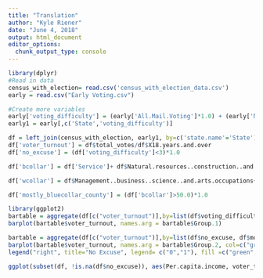 ---
title: "Translation"
author: "Kyle Riener"
date: "June 4, 2018"
output: html_document
editor_options: 
  chunk_output_type: console
---

```{r}
library(dplyr)
#Read in data
census_with_election= read.csv('census_with_election_data.csv')
early = read.csv("Early Voting.csv")

#Create more variables
early['voting_difficulty'] = (early['All.Mail.Voting']*1.0) + (early['No.Excuse.Absentee']*2.0) + (early['Absentee...Excuse.Required']*3.0)
early1 = early[,c('State','voting_difficulty')]

df = left_join(census_with_election, early1, by=c('state.name'='State'))
df['voter_turnout'] = df$total_votes/df$X18.years.and.over
df['no_excuse'] = (df['voting_difficulty']<3)*1.0

df['bcollar'] = df['Service']+ df$Natural.resources..construction..and.maintenance.occupations + df$Production..transportation..and.material.moving.occupations

df['wcollar'] = df$Management..business..science..and.arts.occupations+ df$Sales.and.office.occupations

df['mostly_bluecollar_county'] = (df['bcollar']>50.0)*1.0
```

```{r}
library(ggplot2)
bartable = aggregate(df[c("voter_turnout")],by=list(df$voting_difficulty),mean)
barplot(bartable$voter_turnout, names.arg = bartable$Group.1)

bartable = aggregate(df[c("voter_turnout")],by=list(df$no_excuse, df$mostly_bluecollar_county),mean, na.rm = TRUE)
barplot(bartable$voter_turnout, names.arg = bartable$Group.2, col=c("green","blue"), xlab = "Mostly blue collar", ylab= "voter turnout")
legend("right", title="No Excuse", legend= c("0","1"), fill =c("green", "blue" ), box.lty=0)

ggplot(subset(df, !is.na(df$no_excuse)), aes(Per.capita.income, voter_turnout, color=factor(no_excuse))) + geom_point() + geom_smooth(method="lm", se=FALSE)
```
